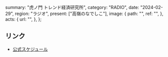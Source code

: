   summary: "虎ノ門 トレンド経済研究所",
  category: "RADIO",
  date: "2024-02-29",
  region: "ラジオ",
  present: ["高嶺のなでしこ"],
  image: {
    path: "",
    ref: "",
  },
  acts: {
    url: "",
  },
};

## リンク

- [公式スケジュール](https://takanenonadeshiko.jp/?p=1796)
